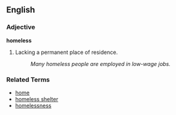 ==English==

===Adjective===
'''homeless'''

# Lacking a permanent place of residence.
#: ''Many homeless people are employed in low-wage jobs.''

===Related Terms===
*[[home]]
*[[homeless shelter]]
*[[homelessness]]